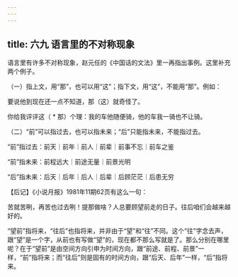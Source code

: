 ```yaml
---
---
---
```

title: 六九 语言里的不对称现象
---






语言里有许多不对称现象，赵元任的《中国话的文法》里一再指出事例。这里补充两个例子。

（一）指上文，用“那”，也可以用“这”；指下文，用“这”，不能用“那”。例如：

要说他到现在还一点不知道，那（这）就奇怪了。

你给我评评这（ * 那）个理：我的车他随便骑，他的车我一骑也不让骑。

（二）“前”可以指过去，也可以指未来；“后”只能指未来，不能指过去。

“前”指过去：前天｜前年｜前人｜前辈｜前事不忘｜前车之鉴

“前”指未来：前程远大｜前途无量｜前景光明

“后”指未来：后天｜后年｜后人｜后辈｜后顾茫茫｜后患无穷

【后记】《小说月报》1981年11期62页有这么一句：

苦就苦咧，再苦也过去咧！提那做啥？人总要顾望前走的日子。往后咱们会越来越好的。

“望前”指将来，“往后”也指将来，并非由于“望”和“往”不同。这个“往”字念去声，跟“望”是一个字，从前也有写做“望”的，现在都不那么写就是了。那么分别在哪里呢？在于“望前”是由空间方向引申为时间方向，跟“前途、前程、前景”一样，“前”指将来；而“往后”则是固有的时间方向，跟“后天、后年”一样，“后”指将来。